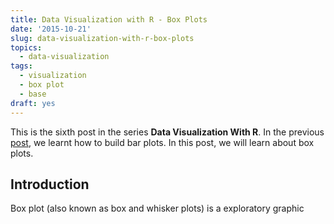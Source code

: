 ```yaml
---
title: Data Visualization with R - Box Plots
date: '2015-10-21'
slug: data-visualization-with-r-box-plots
topics:
  - data-visualization
tags:
  - visualization
  - box plot
  - base
draft: yes
---
```


This is the sixth post in the series **Data Visualization With R**. In the previous [post](), we learnt how to build bar plots. In this post, we will learn about box plots.

## Introduction

Box plot (also known as box and whisker plots) is a exploratory graphic 